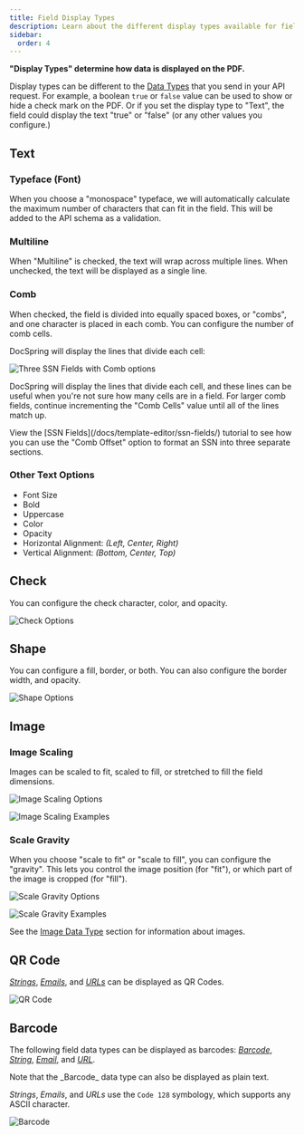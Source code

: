 ```yaml
---
title: Field Display Types
description: Learn about the different display types available for fields in the DocSpring Template Editor
sidebar:
  order: 4
---
```



<style>{`
  .sl-markdown-content h3 {
    font-size: 1.1rem;
  }
`}</style>

**"Display Types" determine how data is displayed on the PDF.**

Display types can be different to the [Data Types](/docs/reference/field-data-types/) that you send in your API request.
For example, a boolean `true` or `false` value can be used to show or hide a check mark on the PDF.
Or if you set the display type to "Text", the field could display the text "true" or "false" (or any other values you configure.)

## Text

### Typeface (Font)

When you choose a "monospace" typeface, we will automatically calculate the maximum number
of characters that can fit in the field. This will be added to the API schema as a validation.

### Multiline

When "Multiline" is checked, the text will wrap across multiple lines.
When unchecked, the text will be displayed as a single line.

### Comb

When checked, the field is divided into equally spaced boxes, or "combs", and one character is placed in each comb. You can configure the number of comb cells.

DocSpring will display the lines that divide each cell:

![Three SSN Fields with Comb options](@images/template_editor/three-ssn-fields-with-comb.png)

DocSpring will display the lines that divide each cell, and these lines can be useful when you're not sure how many cells are in a field. For larger comb fields, continue incrementing the "Comb Cells" value until all of the lines match up.

<Aside type="tip">
  View the [SSN Fields](/docs/template-editor/ssn-fields/) tutorial to see how
  you can use the "Comb Offset" option to format an SSN into three separate
  sections.
</Aside>

### Other Text Options

- Font Size
- Bold
- Uppercase
- Color
- Opacity
- Horizontal Alignment: _(Left, Center, Right)_
- Vertical Alignment: _(Bottom, Center, Top)_

## Check

You can configure the check character, color, and opacity.

![Check Options](@images/template_editor/check-options.png)

## Shape

You can configure a fill, border, or both. You can also configure the border width, and opacity.

![Shape Options](@images/template_editor/shape-options.png)

## Image

### Image Scaling

Images can be scaled to fit, scaled to fill, or stretched to fill the field dimensions.

![Image Scaling Options](@images/template_editor/image-scaling-options.png)

![Image Scaling Examples](@images/template_editor/image-scaling-examples.jpg)

### Scale Gravity

When you choose "scale to fit" or "scale to fill", you can configure the "gravity".
This lets you control the image position (for "fit"), or which part of the image is cropped (for "fill").

![Scale Gravity Options](@images/template_editor/scale-gravity-options.png)

![Scale Gravity Examples](@images/template_editor/scale-gravity-examples.jpg)

See the [Image Data Type](/docs/reference/field-data-types/#image) section for information about images.

## QR Code

[_Strings_](/docs/reference/field-data-types/#string),
[_Emails_](/docs/reference/field-data-types/#email), and
[_URLs_](/docs/reference/field-data-types/#url)
can be displayed as QR Codes.

![QR Code](@images/template_editor/qr-code.png)

## Barcode

The following field data types can be displayed as barcodes:
[_Barcode_](/docs/reference/field-data-types/#barcode),
[_String_](/docs/reference/field-data-types/#string),
[_Email_](/docs/reference/field-data-types/#email), and
[_URL_](/docs/reference/field-data-types/#url).

<Aside type="note">
  Note that the _Barcode_ data type can also be displayed as plain text.
</Aside>

_Strings_, _Emails_, and _URLs_ use the `Code 128` symbology, which supports any ASCII character.

![Barcode](@images/template_editor/barcode.png)
